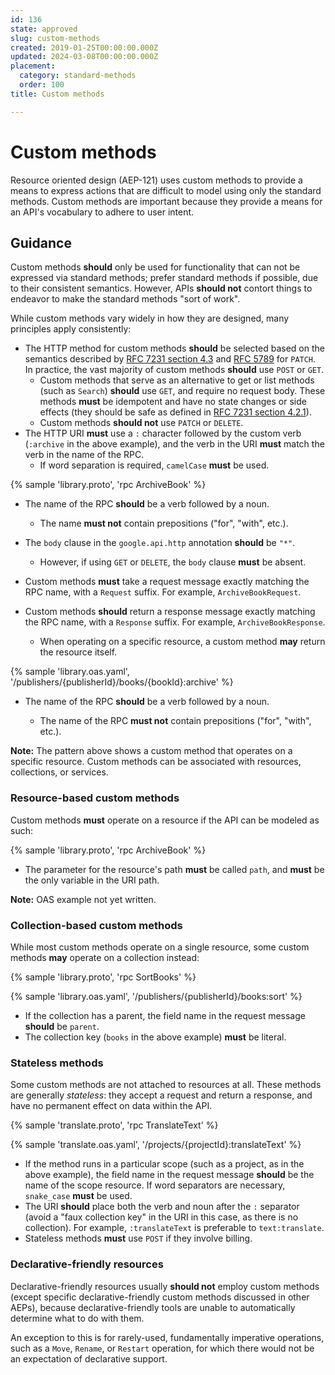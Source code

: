 ```yaml
---
id: 136
state: approved
slug: custom-methods
created: 2019-01-25T00:00:00.000Z
updated: 2024-03-08T00:00:00.000Z
placement:
  category: standard-methods
  order: 100
title: Custom methods

--- 
```


# Custom methods

Resource oriented design (AEP-121) uses custom methods to provide a means to
express actions that are difficult to model using only the standard methods.
Custom methods are important because they provide a means for an API's
vocabulary to adhere to user intent.

## Guidance

Custom methods **should** only be used for functionality that can not be
expressed via standard methods; prefer standard methods if possible, due to
their consistent semantics. However, APIs **should not** contort things to
endeavor to make the standard methods "sort of work".

While custom methods vary widely in how they are designed, many principles
apply consistently:

- The HTTP method for custom methods **should** be selected based on the
  semantics described by [RFC 7231 section 4.3] and [RFC 5789] for `PATCH`. In
  practice, the vast majority of custom methods **should** use `POST` or `GET`.
  - Custom methods that serve as an alternative to get or list methods (such as
    `Search`) **should** use `GET`, and require no request body. These methods
    **must** be idempotent and have no state changes or side effects (they
    should be safe as defined in [RFC 7231 section 4.2.1][]).
  - Custom methods **should not** use `PATCH` or `DELETE`.
- The HTTP URI **must** use a `:` character followed by the custom verb
  (`:archive` in the above example), and the verb in the URI **must** match the
  verb in the name of the RPC.
  - If word separation is required, `camelCase` **must** be used.

<Tabs>
  <TabItem label="Protocol Buffer">

{% sample 'library.proto', 'rpc ArchiveBook' %}

- The name of the RPC **should** be a verb followed by a noun.
  - The name **must not** contain prepositions ("for", "with", etc.).
- The `body` clause in the `google.api.http` annotation **should** be `"*"`.
  - However, if using `GET` or `DELETE`, the `body` clause **must** be absent.
- Custom methods **must** take a request message exactly matching the RPC name,
  with a `Request` suffix. For example, `ArchiveBookRequest`.
- Custom methods **should** return a response message exactly matching the RPC
  name, with a `Response` suffix. For example, `ArchiveBookResponse`.
  - When operating on a specific resource, a custom method **may** return the
    resource itself.

  </TabItem>
  <TabItem label="OpenAPI 3.0">

{% sample 'library.oas.yaml', '/publishers/{publisherId}/books/{bookId}:archive' %}

- The name of the RPC **should** be a verb followed by a noun.
  - The name of the RPC **must not** contain prepositions ("for", "with",
    etc.).

  </TabItem>
<Tabs>

**Note:** The pattern above shows a custom method that operates on a specific
resource. Custom methods can be associated with resources, collections, or
services.

### Resource-based custom methods

Custom methods **must** operate on a resource if the API can be modeled as
such:

<Tabs>
  <TabItem label="Protocol Buffer">

{% sample 'library.proto', 'rpc ArchiveBook' %}

- The parameter for the resource's path **must** be called `path`, and **must**
  be the only variable in the URI path.

  </TabItem>
  <TabItem label="OpenAPI 3.0">

**Note:** OAS example not yet written.

  </TabItem>
<Tabs>

### Collection-based custom methods

While most custom methods operate on a single resource, some custom methods
**may** operate on a collection instead:

<Tabs>
  <TabItem label="Protocol Buffer">

{% sample 'library.proto', 'rpc SortBooks' %}

  </TabItem>
  <TabItem label="OpenAPI 3.0">

{% sample 'library.oas.yaml', '/publishers/{publisherId}/books:sort' %}

  </TabItem>
<Tabs>

- If the collection has a parent, the field name in the request message
  **should** be `parent`.
- The collection key (`books` in the above example) **must** be literal.

### Stateless methods

Some custom methods are not attached to resources at all. These methods are
generally _stateless_: they accept a request and return a response, and have no
permanent effect on data within the API.

<Tabs>
  <TabItem label="Protocol Buffer">

{% sample 'translate.proto', 'rpc TranslateText' %}

  </TabItem>
  <TabItem label="OpenAPI 3.0">

{% sample 'translate.oas.yaml', '/projects/{projectId}:translateText' %}

  </TabItem>
<Tabs>

- If the method runs in a particular scope (such as a project, as in the above
  example), the field name in the request message **should** be the name of the
  scope resource. If word separators are necessary, `snake_case` **must** be
  used.
- The URI **should** place both the verb and noun after the `:` separator
  (avoid a "faux collection key" in the URI in this case, as there is no
  collection). For example, `:translateText` is preferable to `text:translate`.
- Stateless methods **must** use `POST` if they involve billing.

### Declarative-friendly resources

Declarative-friendly resources usually **should not** employ custom methods
(except specific declarative-friendly custom methods discussed in other AEPs),
because declarative-friendly tools are unable to automatically determine what
to do with them.

An exception to this is for rarely-used, fundamentally imperative operations,
such as a `Move`, `Rename`, or `Restart` operation, for which there would not
be an expectation of declarative support.

<!-- prettier-ignore-start -->
[rfc 5789]: https://datatracker.ietf.org/doc/html/rfc5789
[rfc 7231 section 4.2.1]: https://datatracker.ietf.org/doc/html/rfc7231#section-4.2.1
[rfc 7231 section 4.3]: https://datatracker.ietf.org/doc/html/rfc7231#section-4.3
<!-- prettier-ignore-end -->
